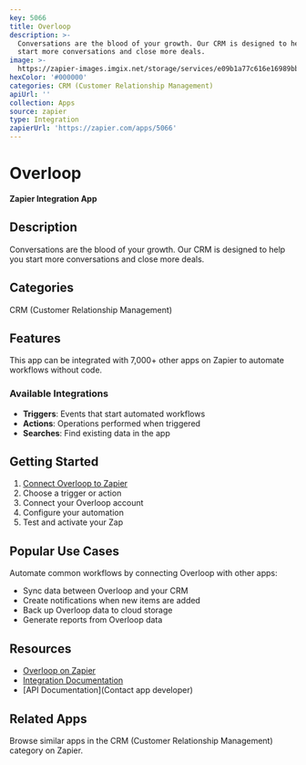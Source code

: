 ```yaml
---
key: 5066
title: Overloop
description: >-
  Conversations are the blood of your growth. Our CRM is designed to help you
  start more conversations and close more deals.
image: >-
  https://zapier-images.imgix.net/storage/services/e09b1a77c616e16989bb7a960edab866.png?auto=format%2Ccompress&ixlib=python-3.0.0&q=50
hexColor: '#000000'
categories: CRM (Customer Relationship Management)
apiUrl: ''
collection: Apps
source: zapier
type: Integration
zapierUrl: 'https://zapier.com/apps/5066'
---
```

# Overloop

**Zapier Integration App**

## Description

Conversations are the blood of your growth. Our CRM is designed to help you start more conversations and close more deals.

## Categories

CRM (Customer Relationship Management)

## Features

This app can be integrated with 7,000+ other apps on Zapier to automate workflows without code.

### Available Integrations

- **Triggers**: Events that start automated workflows
- **Actions**: Operations performed when triggered
- **Searches**: Find existing data in the app

## Getting Started

1. [Connect Overloop to Zapier](https://zapier.com/apps/5066)
2. Choose a trigger or action
3. Connect your Overloop account
4. Configure your automation
5. Test and activate your Zap

## Popular Use Cases

Automate common workflows by connecting Overloop with other apps:

- Sync data between Overloop and your CRM
- Create notifications when new items are added
- Back up Overloop data to cloud storage
- Generate reports from Overloop data

## Resources

- [Overloop on Zapier](https://zapier.com/apps/5066)
- [Integration Documentation](https://zapier.com/apps/5066/integrations)
- [API Documentation](Contact app developer)

## Related Apps

Browse similar apps in the CRM (Customer Relationship Management) category on Zapier.
